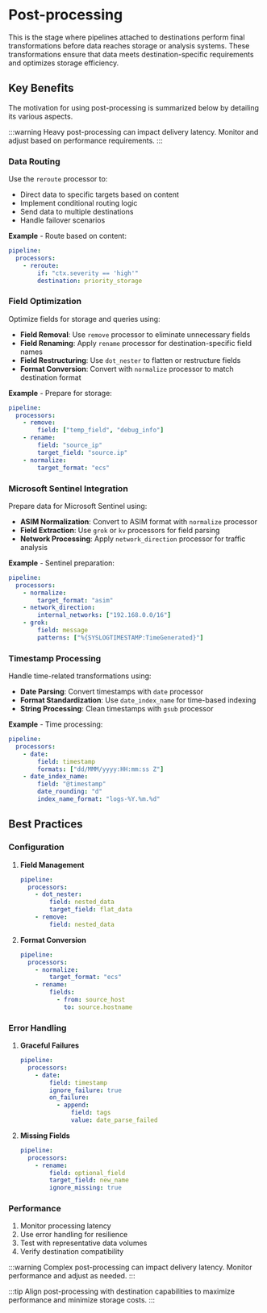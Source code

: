 # Post-processing

This is the stage where pipelines attached to destinations perform final transformations before data reaches storage or analysis systems. These transformations ensure that data meets destination-specific requirements and optimizes storage efficiency.

## Key Benefits

The motivation for using post-processing is summarized below by detailing its various aspects.

:::warning
Heavy post-processing can impact delivery latency. Monitor and adjust based on performance requirements.
:::

### Data Routing

Use the `reroute` processor to:

- Direct data to specific targets based on content
- Implement conditional routing logic
- Send data to multiple destinations
- Handle failover scenarios

**Example** - Route based on content:

```yaml
pipeline:
  processors:
    - reroute:
        if: "ctx.severity == 'high'"
        destination: priority_storage
```

### Field Optimization

Optimize fields for storage and queries using:

- **Field Removal**: Use `remove` processor to eliminate unnecessary fields
- **Field Renaming**: Apply `rename` processor for destination-specific field names
- **Field Restructuring**: Use `dot_nester` to flatten or restructure fields
- **Format Conversion**: Convert with `normalize` processor to match destination format

**Example** - Prepare for storage:

```yaml
pipeline:
  processors:
    - remove:
        field: ["temp_field", "debug_info"]
    - rename:
        field: "source_ip"
        target_field: "source.ip"
    - normalize:
        target_format: "ecs"
```

### Microsoft Sentinel Integration

Prepare data for Microsoft Sentinel using:

- **ASIM Normalization**: Convert to ASIM format with `normalize` processor
- **Field Extraction**: Use `grok` or `kv` processors for field parsing
- **Network Processing**: Apply `network_direction` processor for traffic analysis

**Example** - Sentinel preparation:

```yaml
pipeline:
  processors:
    - normalize:
        target_format: "asim"
    - network_direction:
        internal_networks: ["192.168.0.0/16"]
    - grok:
        field: message
        patterns: ["%{SYSLOGTIMESTAMP:TimeGenerated}"]
```

### Timestamp Processing

Handle time-related transformations using:

- **Date Parsing**: Convert timestamps with `date` processor
- **Format Standardization**: Use `date_index_name` for time-based indexing
- **String Processing**: Clean timestamps with `gsub` processor

**Example** - Time processing:

```yaml
pipeline:
  processors:
    - date:
        field: timestamp
        formats: ["dd/MMM/yyyy:HH:mm:ss Z"]
    - date_index_name:
        field: "@timestamp"
        date_rounding: "d"
        index_name_format: "logs-%Y.%m.%d"
```

## Best Practices

### Configuration

1. **Field Management**
   ```yaml
   pipeline:
     processors:
       - dot_nester:
           field: nested_data
           target_field: flat_data
       - remove:
           field: nested_data
   ```

2. **Format Conversion**
   ```yaml
   pipeline:
     processors:
       - normalize:
           target_format: "ecs"
       - rename:
           fields:
             - from: source_host
               to: source.hostname
   ```

### Error Handling

1. **Graceful Failures**
   ```yaml
   pipeline:
     processors:
       - date:
           field: timestamp
           ignore_failure: true
           on_failure:
             - append:
                 field: tags
                 value: date_parse_failed
   ```

2. **Missing Fields**
   ```yaml
   pipeline:
     processors:
       - rename:
           field: optional_field
           target_field: new_name
           ignore_missing: true
   ```

### Performance

1. Monitor processing latency
2. Use error handling for resilience
3. Test with representative data volumes
4. Verify destination compatibility

:::warning
Complex post-processing can impact delivery latency. Monitor performance and adjust as needed.
:::

:::tip
Align post-processing with destination capabilities to maximize performance and minimize storage costs.
:::